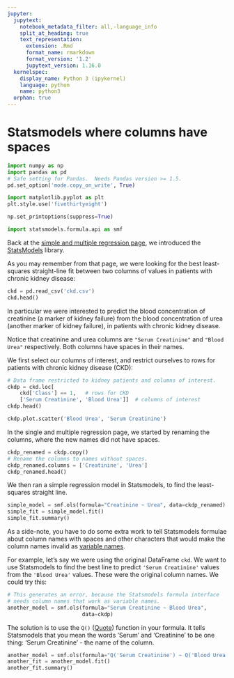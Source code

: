 ```yaml
---
jupyter:
  jupytext:
    notebook_metadata_filter: all,-language_info
    split_at_heading: true
    text_representation:
      extension: .Rmd
      format_name: rmarkdown
      format_version: '1.2'
      jupytext_version: 1.16.0
  kernelspec:
    display_name: Python 3 (ipykernel)
    language: python
    name: python3
  orphan: true
---
```


# Statsmodels where columns have spaces

```python
import numpy as np
import pandas as pd
# Safe setting for Pandas.  Needs Pandas version >= 1.5.
pd.set_option('mode.copy_on_write', True)

import matplotlib.pyplot as plt
plt.style.use('fivethirtyeight')

np.set_printoptions(suppress=True)

import statsmodels.formula.api as smf
```

Back at the [simple and multiple regression page](single_multiple), we introduced the [StatsModels](https://www.statsmodels.org) library.

As you may remember from that page, we were looking for the best
least-squares straight-line fit between two columns of values in
patients with chronic kidney disease:

```python
ckd = pd.read_csv('ckd.csv')
ckd.head()
```

In particular we were interested to predict the blood concentration of creatinine (a marker of kidney failure) from the blood concentration of urea (another marker of kidney failure), in patients with chronic kidney disease.

Notice that creatinine and urea columns are `"Serum Creatinine"`
and `"Blood Urea"` respectively.  Both columns have spaces in their names.

We first select our columns of interest, and restrict ourselves to rows for patients with chronic kidney disease (CKD):

```python
# Data frame restricted to kidney patients and columns of interest.
ckdp = ckd.loc[
    ckd['Class'] == 1,   # rows for CKD
    ['Serum Creatinine', 'Blood Urea']]  # columns of interest
ckdp.head()
```

```python
ckdp.plot.scatter('Blood Urea', 'Serum Creatinine')
```

In the single and multiple regression page, we started by renaming
the columns, where the new names did not have spaces.

```python
ckdp_renamed = ckdp.copy()
# Rename the columns to names without spaces.
ckdp_renamed.columns = ['Creatinine', 'Urea']
ckdp_renamed.head()
```

We then ran a simple regression model in Statsmodels, to find the least-squares straight line.

```python
simple_model = smf.ols(formula="Creatinine ~ Urea", data=ckdp_renamed)
simple_fit = simple_model.fit()
simple_fit.summary()
```

As a side-note, you have to do some extra work to tell Statsmodels formulae about column names with spaces and other characters that would make the column names invalid as [variable names](../code-basics/Names.Rmd).


For example, let's say we were using the original DataFrame `ckd`.  We want to use Statsmodels to find the best line to predict `'Serum Creatinine'` values from the `'Blood Urea'` values.  These were the original column names.  We could try this:

```python
# This generates an error, because the Statsmodels formula interface
# needs column names that work as variable names.
another_model = smf.ols(formula="Serum Creatinine ~ Blood Urea",
                        data=ckdp)
```

The solution is to use the `Q()` ([Quote](https://patsy.readthedocs.io/en/latest/builtins-reference.html#patsy.builtins.Q)) function in your formula.  It tells
Statsmodels that you mean the words 'Serum' and 'Creatinine' to be one thing:
'Serum Creatinine' - the name of the column.

```python
another_model = smf.ols(formula="Q('Serum Creatinine') ~ Q('Blood Urea')", data=ckdp)
another_fit = another_model.fit()
another_fit.summary()
```
